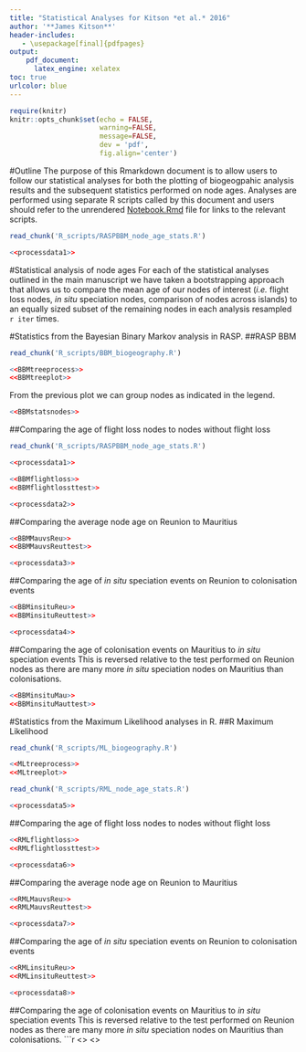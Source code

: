 ```yaml
---
title: "Statistical Analyses for Kitson *et al.* 2016"
author: '**James Kitson**'
header-includes:
   - \usepackage[final]{pdfpages}
output: 
    pdf_document:
      latex_engine: xelatex
toc: true
urlcolor: blue
---
```


```r
require(knitr)
knitr::opts_chunk$set(echo = FALSE,
                      warning=FALSE,
                      message=FALSE,
                      dev = 'pdf',
                      fig.align='center')
```

#Outline
The purpose of this Rmarkdown document is to allow users to follow our statistical analyses for both the plotting of biogeogpahic analysis results and the subsequent statistics performed on node ages. Analyses are performed using separate R scripts called by this document and users should refer to the unrendered [Notebook.Rmd](https://github.com/James-Kitson/Biogeography/blob/master/Notebook.Rmd) file for links to the relevant scripts.

\newpage
```r
read_chunk('R_scripts/RASPBBM_node_age_stats.R')
```
```r
<<processdata1>>
```
#Statistical analysis of node ages
For each of the statistical analyses outlined in the main manuscript we have taken a bootstrapping approach that allows us to compare the mean age of our nodes of interest (*i.e.* flight loss nodes, *in situ* speciation nodes, comparison of nodes across islands) to an equally sized subset of the remaining nodes in each analysis resampled `r iter` times.

#Statistics from the Bayesian Binary Markov analysis in RASP.
##RASP BBM
```r
read_chunk('R_scripts/BBM_biogeography.R')
```
```r
<<BBMtreeprocess>>
<<BBMtreeplot>>
```
\newpage
From the previous plot we can group nodes as indicated in the legend.
```r
<<BBMstatsnodes>>
```

\newpage

##Comparing the age of flight loss nodes to nodes without flight loss

```r
read_chunk('R_scripts/RASPBBM_node_age_stats.R')
```
```r
<<processdata1>>
```
```r
<<BBMflightloss>>
<<BBMflightlossttest>>
```
\newpage
```r
<<processdata2>>
```
##Comparing the average node age on Reunion to Mauritius
```r
<<BBMMauvsReu>>
<<BBMMauvsReuttest>>
```
\newpage
```r
<<processdata3>>
```
##Comparing the age of *in situ* speciation events on Reunion to colonisation events
```r
<<BBMinsituReu>>
<<BBMinsituReuttest>>
```
\newpage
```r
<<processdata4>>
```
##Comparing the age of colonisation events on Mauritius to *in situ* speciation events
This is reversed relative to the test performed on Reunion nodes as there are many more *in situ* speciation nodes on Mauritius than colonisations.

```r
<<BBMinsituMau>>
<<BBMinsituMauttest>>
```
\newpage
#Statistics from the Maximum Likelihood analyses in R.
##R Maximum Likelihood
```r
read_chunk('R_scripts/ML_biogeography.R')
```
```r
<<MLtreeprocess>>
<<MLtreeplot>>
```
\newpage

```r
read_chunk('R_scripts/RML_node_age_stats.R')
```
```r
<<processdata5>>
```
##Comparing the age of flight loss nodes to nodes without flight loss
```r
<<RMLflightloss>>
<<RMLflightlossttest>>
```
\newpage  
```r
<<processdata6>>
```
##Comparing the average node age on Reunion to Mauritius
```r
<<RMLMauvsReu>>
<<RMLMauvsReuttest>>
```
\newpage
```r
<<processdata7>>
```
##Comparing the age of *in situ* speciation events on Reunion to colonisation events
```r
<<RMLinsituReu>>
<<RMLinsituReuttest>>
```
\newpage
```r
<<processdata8>>
```
##Comparing the age of colonisation events on Mauritius to *in situ* speciation events
This is reversed relative to the test performed on Reunion nodes as there are many more *in situ* speciation nodes on Mauritius than colonisations.
```r
<<RMLinsituMau>>
<<RMLinsituMauttest>>
